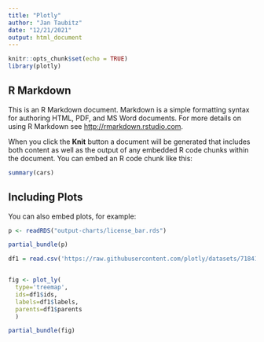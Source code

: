 ```yaml
---
title: "Plotly"
author: "Jan Taubitz"
date: "12/21/2021"
output: html_document
---
```


```r
knitr::opts_chunk$set(echo = TRUE)
library(plotly)

```

## R Markdown

This is an R Markdown document. Markdown is a simple formatting syntax for authoring HTML, PDF, and MS Word documents. For more details on using R Markdown see <http://rmarkdown.rstudio.com>.

When you click the **Knit** button a document will be generated that includes both content as well as the output of any embedded R code chunks within the document. You can embed an R code chunk like this:

```r
summary(cars)
```

## Including Plots

You can also embed plots, for example:

```r

p <- readRDS("output-charts/license_bar.rds")

partial_bundle(p)

df1 = read.csv('https://raw.githubusercontent.com/plotly/datasets/718417069ead87650b90472464c7565dc8c2cb1c/sunburst-coffee-flavors-complete.csv')


fig <- plot_ly(
  type='treemap',
  ids=df1$ids,
  labels=df1$labels,
  parents=df1$parents
  )

partial_bundle(fig)
```

